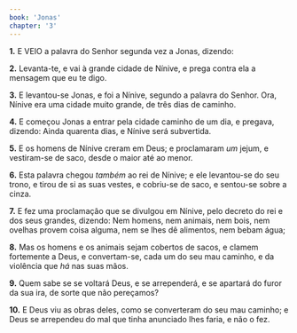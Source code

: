 ```yaml
---
book: 'Jonas'
chapter: '3'
---
```


**1.** E VEIO a palavra do Senhor segunda vez a Jonas, dizendo:

**2.** Levanta-te, e vai à grande cidade de Nínive, e prega contra ela a mensagem que eu te digo.

**3.** E levantou-se Jonas, e foi a Nínive, segundo a palavra do Senhor. Ora, Nínive era uma cidade muito grande, de três dias de caminho.

**4.** E começou Jonas a entrar pela cidade caminho de um dia, e pregava, dizendo: Ainda quarenta dias, e Nínive será subvertida.

**5.** E os homens de Nínive creram em Deus; e proclamaram *um* jejum, e vestiram-se de saco, desde o maior até ao menor.

**6.** Esta palavra chegou *também* ao rei de Nínive; e ele levantou-se do seu trono, e tirou de si as suas vestes, e cobriu-se de saco, e sentou-se sobre a cinza.

**7.** E fez uma proclamação que se divulgou em Nínive, pelo decreto do rei e dos seus grandes, dizendo: Nem homens, nem animais, nem bois, nem ovelhas provem coisa alguma, nem se lhes dê alimentos, nem bebam água;

**8.** Mas os homens e os animais sejam cobertos de sacos, e clamem fortemente a Deus, e convertam-se, cada um do seu mau caminho, e da violência que *há* nas suas mãos.

**9.** Quem sabe se se voltará Deus, e se arrependerá, e se apartará do furor da sua ira, de sorte que não pereçamos?

**10.** E Deus viu as obras deles, como se converteram do seu mau caminho; e Deus se arrependeu do mal que tinha anunciado lhes faria, e não o fez.